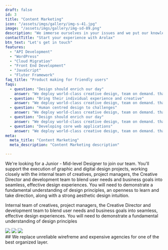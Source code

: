 ```yaml
---
draft: false
id: 3
title: "Content Marketing"
icon: "/assets/imgs/gallery/img-s-41.jpg"
image: "/assets/imgs/gallery/img-sd-89.png"
description: "We immerse ourselves in your issues and we put our knowledge and expertise at your service"
contactTitle: "Start your experience with Arolax"
btn_text: "Let's get in touch"
features:
  - "API Development"
  - "WordPress"
  - "Cloud Migration"
  - "Front End Development"
  - "JavaScript"
  - "Fluter Framework"
faq_title: "Product making for friendly users"
faqs:
  - question: "Design should enrich our day"
    answer: "We deploy world-class creative design, team on demand. that can design surest measure's of success is when a client partner with more than once build ship scale."
  - question: "Bring their individual experience and creative"
    answer: "We deploy world-class creative design, team on demand. that can design surest measure's of success is when a client partner with more than once build ship scale."
  - question: "Human centred design to challenges"
    answer: "We deploy world-class creative design, team on demand. that can design surest measure's of success is when a client partner with more than once build ship scale."
  - question: "Design should enrich our day"
    answer: "We deploy world-class creative design, team on demand. that can design surest measure's of success is when a client partner with more than once build ship scale."
  - question: "Developing core web applications"
    answer: "We deploy world-class creative design, team on demand. that can design surest measure's of success is when a client partner with more than once build ship scale."
meta:
  meta_title: "Content Marketing"
  meta_description: "Content Marketing description"

---
```

We're looking for a Junior - Mid-level Designer to join our team. 
You'll support the execution of graphic and digital design projects, working closely with the internal team of creatives, project managers, 
the Creative Director and development team to blend user needs and business goals into seamless, effective design experiences. 
You will need to demonstrate a fundamental understanding of design principles, an openness to learn and take direction, along with a strong aesthetic design intuition.

Internal team of creatives, project managers, the Creative Director and development team to blend user needs and business goals into seamless, effective design experiences. 
You will need to demonstrate a fundamental understanding of design principles
<div className="border-0 lg:border-t-[1px] mt-[66px]">
  <div className="working-steps grid gap-y-[40px] gap-x-[30px] sm:grid-cols-2 lg:grid-cols-4 container2">
    <WorkStep title="Planning and sketching" description="Modern and unique design practically point of view, it risks not meeting the huge expectations"/>
    <WorkStep title="Team working" description="Modern and unique design practically point of view, it risks not meeting the huge expectations"/>
    <WorkStep title="Flowchart and wireframe" description="Modern and unique design practically point of view, it risks not meeting the huge expectations"/>
    <WorkStep title="User experience Testing" description="Modern and unique design practically point of view, it risks not meeting the huge expectations"/>
  </div>
</div>
<div className="mt-[53px] grid gap-[10px] grid-cols-2 lg:gap-[30px] sm:grid-cols-3 container2">
<img src="/assets/imgs/gallery/img-s-89.jpg"/>
<img src="/assets/imgs/gallery/img-s-90.jpg"/>
<img src="/assets/imgs/gallery/img-s-91.jpg"/>
</div>

<div className="features-area container2 section-spacing-top">
  ## We replace unreliable wirefreme and expensive agencies for one of the best organized layer.
  <FeatureContent 
  img = "/assets/imgs/gallery/img-s-92.jpg"
  description1 = "Receive your design within a few business days, and be updated on the process. Everything you need for a digitally driven brand. Defined proposition. Conceptual realisation. Logo, type, look, feel, tone, movement, content - we've got it covered."
  description2="Getting your brand message out there. We create dynamic campaign creative that engages audiences, wherever they are most talented. Bring your brand to life, communicate your value proposition with agile setup across creativity."
  />
</div>